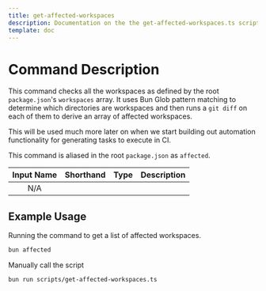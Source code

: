 ```yaml
---
title: get-affected-workspaces
description: Documentation on the the get-affected-workspaces.ts script
template: doc
---
```


# Command Description

This command checks all the workspaces as defined by the root `package.json`'s `workspaces` array. It uses Bun Glob pattern matching to determine which directories are workspaces and then runs a `git diff` on each of them to derive an array of affected workspaces.

This will be used much more later on when we start building out automation functionality for generating tasks to execute in CI.

This command is aliased in the root `package.json` as `affected`.

<table>
  <thead>
    <tr>
      <th>Input Name</th>
      <th>Shorthand</th>
      <th>Type</th>
      <th>Description</th>
    </tr>
  </thead>
  <tbody>
    <tr>
      <td colSpan={4} style="text-align:center;">N/A</td>
    </tr>
  </tbody>
</table>

## Example Usage

Running the command to get a list of affected workspaces.
```sh
bun affected
```

Manually call the script
```sh
bun run scripts/get-affected-workspaces.ts
```